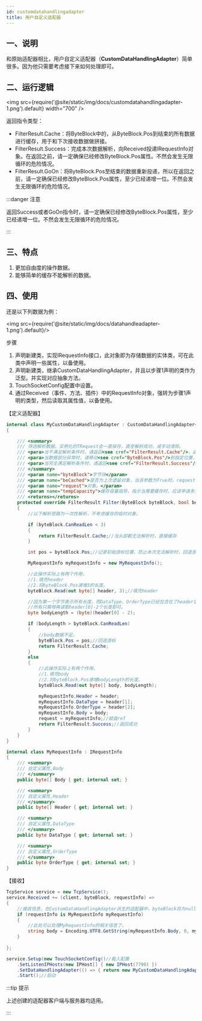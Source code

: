 ```yaml
---
id: customdatahandlingadapter
title: 用户自定义适配器
---
```


## 一、说明

和原始适配器相比，用户自定义适配器（**CustomDataHandlingAdapter**）简单很多。因为他只需要考虑接下来如何处理即可。

## 二、运行逻辑

<img src={require('@site/static/img/docs/customdatahandlingadapter-1.png').default} width="700" />

返回指令类型：

- FilterResult.Cache：将ByteBlock中的，从ByteBlock.Pos到结束的所有数据进行缓存，用于和下次接收数据做拼接。
- FilterResult.Success：完成本次数据解析，向Received投递IRequestInfo对象。在返回之前，请一定确保已经修改ByteBlock.Pos属性。不然会发生无限循环的危险情况。
- FilterResult.GoOn：将ByteBlock.Pos至结束的数据重新投递，所以在返回之前，请一定确保已经修改ByteBlock.Pos属性，至少已经递增一位。不然会发生无限循环的危险情况。

:::danger 注意

返回Success或者GoOn指令时，请一定确保已经修改ByteBlock.Pos属性，至少已经递增一位。不然会发生无限循环的危险情况。

:::  

## 三、特点

1. 更加自由度的操作数据。
2. 能够简单的缓存不能解析的数据。


## 四、使用

还是以下列数据为例：

<img src={require('@site/static/img/docs/datahandleadapter-1.png').default}/>

步骤

1. 声明新建类，实现IRequestInfo接口，此对象即为存储数据的实体类，可在此类中声明一些属性，以备使用。
2. 声明新建类，继承CustomDataHandlingAdapter，并且以步骤1声明的类作为泛型。并实现对应抽象方法。
3. TouchSocketConfig配置中设置。
4. 通过Received（事件、方法、插件）中的RequestInfo对象，强转为步骤1声明的类型，然后读取其属性值，以备使用。

【定义适配器】

```csharp
internal class MyCustomDataHandlingAdapter : CustomDataHandlingAdapter<MyRequestInfo>
{

    /// <summary>
    /// 筛选解析数据。实例化的TRequest会一直保存，直至解析成功，或手动清除。
    /// <para>当不满足解析条件时，请返回<see cref="FilterResult.Cache"/>，此时会保存<see cref="ByteBlock.CanReadLen"/>的数据</para>
    /// <para>当数据部分异常时，请移动<see cref="ByteBlock.Pos"/>到指定位置，然后返回<see cref="FilterResult.GoOn"/></para>
    /// <para>当完全满足解析条件时，请返回<see cref="FilterResult.Success"/>最后将<see cref="ByteBlock.Pos"/>移至指定位置。</para>
    /// </summary>
    /// <param name="byteBlock">字节块</param>
    /// <param name="beCached">是否为上次遗留对象，当该参数为True时，request也将是上次实例化的对象。</param>
    /// <param name="request">对象。</param>
    /// <param name="tempCapacity">缓存容量指导，指示当需要缓存时，应该申请多大的内存。</param>
    /// <returns></returns>
    protected override FilterResult Filter(ByteBlock byteBlock, bool beCached, ref MyRequestInfo request, ref int tempCapacity)
    {
        //以下解析思路为一次性解析，不考虑缓存的临时对象。

        if (byteBlock.CanReadLen < 3)
        {
            return FilterResult.Cache;//当头部都无法解析时，直接缓存
        }

        int pos = byteBlock.Pos;//记录初始游标位置，防止本次无法解析时，回退游标。

        MyRequestInfo myRequestInfo = new MyRequestInfo();

        //此操作实际上有两个作用，
        //1.填充header
        //2.将byteBlock.Pos递增3的长度。
        byteBlock.Read(out byte[] header, 3);//填充header

        //因为第一个字节表示所有长度，而DataType、OrderType已经包含在了header里面。
        //所有只需呀再读取header[0]-2个长度即可。
        byte bodyLength = (byte)(header[0] - 2);

        if (bodyLength > byteBlock.CanReadLen)
        {
            //body数据不足。
            byteBlock.Pos = pos;//回退游标
            return FilterResult.Cache;
        }
        else
        {
            //此操作实际上有两个作用，
            //1.填充body
            //2.将byteBlock.Pos递增bodyLength的长度。
            byteBlock.Read(out byte[] body, bodyLength);

            myRequestInfo.Header = header;
            myRequestInfo.DataType = header[1];
            myRequestInfo.OrderType = header[2];
            myRequestInfo.Body = body;
            request = myRequestInfo;//赋值ref
            return FilterResult.Success;//返回成功
        }
    }
}

internal class MyRequestInfo : IRequestInfo
{
    /// <summary>
    /// 自定义属性,Body
    /// </summary>
    public byte[] Body { get; internal set; }

    /// <summary>
    /// 自定义属性,Header
    /// </summary>
    public byte[] Header { get; internal set; }

    /// <summary>
    /// 自定义属性,DataType
    /// </summary>
    public byte DataType { get; internal set; }

    /// <summary>
    /// 自定义属性,OrderType
    /// </summary>
    public byte OrderType { get; internal set; }
}
```

【接收】

```csharp
TcpService service = new TcpService();
service.Received += (client, byteBlock, requestInfo) =>
{
    //接收信息，在CustomDataHandlingAdapter派生的适配器中，byteBlock将为null，requestInfo将为适配器定义的泛型
    if (requestInfo is MyRequestInfo myRequestInfo)
    {
        //此处可以处理MyRequestInfo的相关信息了。
        string body = Encoding.UTF8.GetString(myRequestInfo.Body, 0, myRequestInfo.Body.Length);
    }
  
};

service.Setup(new TouchSocketConfig()//载入配置     
    .SetListenIPHosts(new IPHost[] { new IPHost(7790) })
    .SetDataHandlingAdapter(() => { return new MyCustomDataHandlingAdapter(); }))//配置适配器
    .Start();//启动
```

:::tip 提示

上述创建的适配器客户端与服务器均适用。

:::  